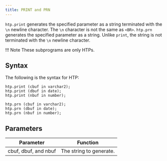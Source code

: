 ```yaml
---
title: PRINT and PRN
---
```


`htp.print` generates the specified parameter as a string terminated with the `\n` newline character. The `\n` character is not the same as `<BR>`. 
`htp.prn` generates the specified parameter as a string. Unlike `print`, the string is not terminated with the `\n` newline character. 

!!! Note
    These subprograms are only HTPs.

## Syntax

The following is the syntax for HTP:
```
htp.print (cbuf in varchar2);
htp.print (dbuf in date);
htp.print (nbuf in number);

htp.prn (cbuf in varchar2);
htp.prn (dbuf in date);
htp.prn (nbuf in number);
```

## Parameters

| Parameter | Function |
| --------- | -------- |
| cbuf, dbuf, and nbuf | The string to generate. |